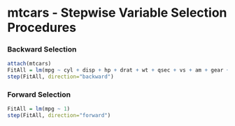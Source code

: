 mtcars -  Stepwise Variable Selection Procedures
========================================================

### Backward Selection

```r
attach(mtcars)
FitAll = lm(mpg ~ cyl + disp + hp + drat + wt + qsec + vs + am + gear + carb)  
step(FitAll, direction="backward")
```

### Forward Selection

```r

FitAll = lm(mpg ~ 1)  
step(FitAll, direction="forward")
```

